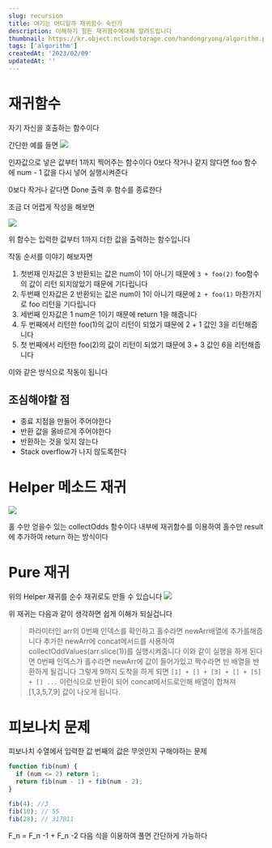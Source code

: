 ```yaml
---
slug: recursion
title: 여기는 어디일까 재귀함수 속인가
description: 이해하기 힘든 재귀함수에대해 알려드립니다
thumbnail: https://kr.object.ncloudstorage.com/handongryong/algorithm.png
tags: ['algorithm']
createdAt: '2023/02/09'
updatedAt: ''
---
```


# 재귀함수

자기 자신을 호출하는 함수이다

간단한 예를 들면
![](https://velog.velcdn.com/images/ryong-e/post/1d5568f8-4210-408c-8dff-f5e551c15323/image.png)

인자값으로 넣은 값부터 1까지 찍어주는 함수이다
0보다 작거나 같지 않다면
foo 함수에 num - 1 값을 다시 넣어 실행시켜준다

0보다 작거나 같다면 Done 출력 후 함수를 종료한다

조금 더 어렵게 작성을 해보면

![](https://velog.velcdn.com/images/ryong-e/post/1c4d3f77-17f6-48be-963d-9fa49b90bf8f/image.png)

위 함수는 입력한 값부터 1까지 더한 값을 출력하는 함수입니다

작동 순서를 이야기 해보자면

1. 첫번재 인자값은 3
   반환되는 값은 num이 1이 아니기 때문에 `3 + foo(2)` foo함수의 값이 리턴 되지않았기 때문에 기다립니다
2. 두번째 인자값은 2
   반환되는 값은 num이 1이 아니기 때문에 `2 + foo(1)` 마찬가지로 foo 리턴을 기다립니다
3. 세번째 인자값은 1
   num은 1이기 때문에 return 1을 해줍니다
4. 두 번째에서 리턴한 foo(1)의 값이 리턴이 되었기 떄문에 2 + 1 값인 3을 리턴해줍니다
5. 첫 번째에서 리턴한 foo(2)의 값이 리턴이 되었기 떄문에 3 + 3 값인 6을 리턴해줍니다

이와 같은 방식으로 작동이 됩니다

## 조심해야할 점

- 종료 지점을 만들어 주어야한다
- 반환 값을 올바르게 주어야한다
- 반환하는 것을 잊지 않는다
- Stack overflow가 나지 않도록한다

# Helper 메소드 재귀

![](https://velog.velcdn.com/images/ryong-e/post/c031f40a-1f1c-4ac7-9570-33b402dd4de8/image.png)

홀 수만 얻을수 있는 collectOdds 함수이다
내부에 재귀함수를 이용하여 홀수만 result에 추가하여 return 하는 방식이다

# Pure 재귀

위의 Helper 재귀를 순수 재귀로도 만들 수 있습니다
![](https://velog.velcdn.com/images/ryong-e/post/bd0efe5b-0e12-4504-9140-345a4b648112/image.png)

위 재귀는 다음과 같이 생각하면 쉽게 이해가 되실겁니다

> 파라미터인 arr의 0번째 인덱스를 확인하고 홀수라면 newArr배열에 추가를해줍니다
> 추가한 newArr에 concat메서드를 사용하여 collectOddValues(arr.slice(1))를 실행시켜줍니다
> 이와 같이 실행을 하게 된다면
> 0번째 인덱스가 홀수라면 newArr에 값이 들어가있고 짝수라면 빈 배열을 반환하게 될겁니다
> 그렇게 9까지 도착을 하게 되면
> `[1] + [] + [3] + [] + [5] + [] ...` 이런식으로 반환이 되어 concat메서드로인해 배열이 합쳐져 [1,3,5,7,9] 값이 나오게 됩니다.

# 피보나치 문제

피보나치 수열에서 입력한 값 번째의 값은 무엇인지 구해야하는 문제

```js
function fib(num) {
  if (num <= 2) return 1;
  return fib(num - 1) + fib(num - 2);
}

fib(4); //3
fib(10); // 55
fib(28); // 317811
```

F_n = F_n -1 + F_n -2 다음 식을 이용하여 풀면 간단하게 가능하다
